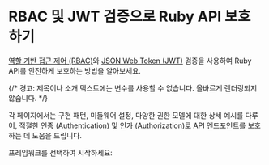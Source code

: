 
# RBAC 및 JWT 검증으로 Ruby API 보호하기

[역할 기반 접근 제어 (RBAC)](/authorization/role-based-access-control)와 [JSON Web Token (JWT)](https://auth.wiki/jwt) 검증을 사용하여 Ruby API를 안전하게 보호하는 방법을 알아보세요.

{/* 경고: 제목이나 소개 텍스트에는 변수를 사용할 수 없습니다. 올바르게 렌더링되지 않습니다. */}

각 페이지에서는 구현 패턴, 미들웨어 설정, 다양한 권한 모델에 대한 상세 예시를 다루어, 적절한 인증 (Authentication) 및 인가 (Authorization)로 API 엔드포인트를 보호하는 데 도움을 드립니다.

프레임워크를 선택하여 시작하세요:

<MiniGallery />
